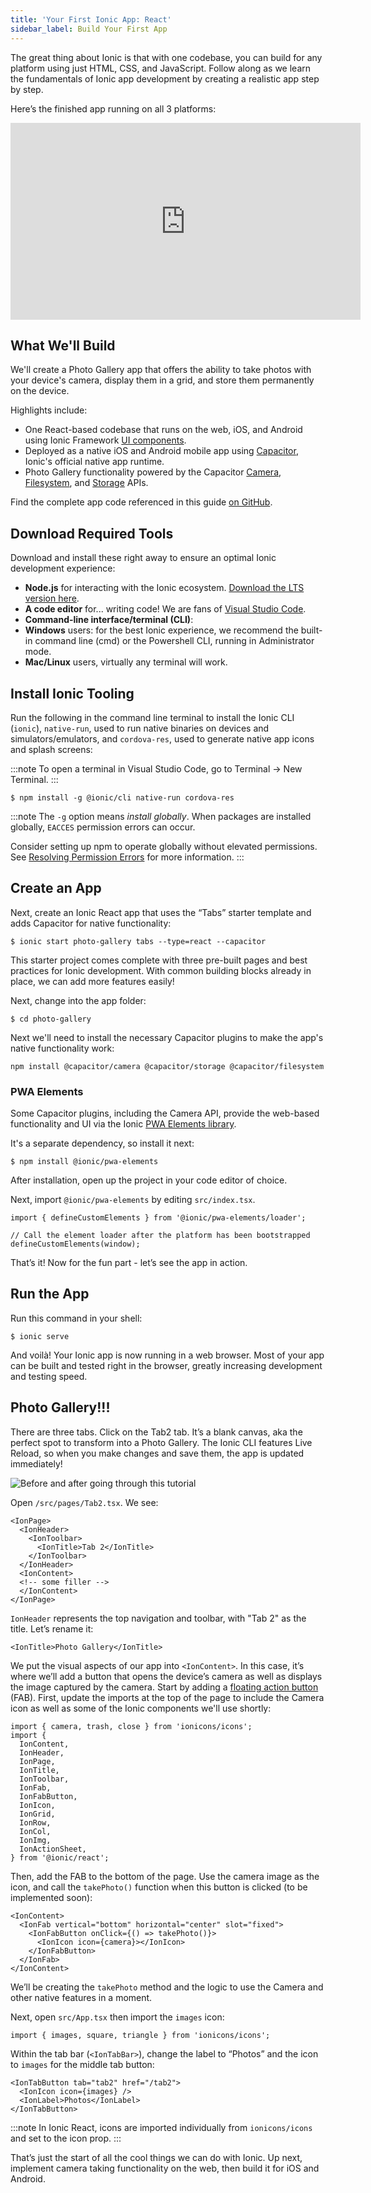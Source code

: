 ```yaml
---
title: 'Your First Ionic App: React'
sidebar_label: Build Your First App
---
```


<head>
  <title>React Apps | Build Your First Ionic Framework React Application</title>
  <meta
    name="description"
    content="Build your first Ionic React App. With one codebase, you can build an Ionic Framework application for any platform using just HTML, CSS, and JavaScript."
  />
</head>

The great thing about Ionic is that with one codebase, you can build for any platform using just HTML, CSS, and JavaScript. Follow along as we learn the fundamentals of Ionic app development by creating a realistic app step by step.

Here’s the finished app running on all 3 platforms:

<iframe
  width="560"
  height="315"
  src="https://www.youtube.com/embed/0ASQ13Y1Rk4"
  frameborder="0"
  allow="accelerometer; autoplay; encrypted-media; gyroscope; picture-in-picture"
  allowfullscreen
></iframe>

## What We'll Build

We'll create a Photo Gallery app that offers the ability to take photos with your device's camera, display them in a grid, and store them permanently on the device.

Highlights include:

- One React-based codebase that runs on the web, iOS, and Android using Ionic Framework [UI components](https://ionicframework.com/docs/components).
- Deployed as a native iOS and Android mobile app using [Capacitor](https://capacitor.ionicframework.com), Ionic's official native app runtime.
- Photo Gallery functionality powered by the Capacitor [Camera](https://capacitor.ionicframework.com/docs/apis/camera), [Filesystem](https://capacitor.ionicframework.com/docs/apis/filesystem), and [Storage](https://capacitor.ionicframework.com/docs/apis/storage) APIs.

Find the complete app code referenced in this guide [on GitHub](https://github.com/ionic-team/photo-gallery-capacitor-react).

## Download Required Tools

Download and install these right away to ensure an optimal Ionic development experience:

- <strong>Node.js</strong> for interacting with the Ionic ecosystem. [Download the LTS version here](https://nodejs.org/en/).
- <strong>A code editor</strong> for... writing code! We are fans of [Visual Studio Code](https://code.visualstudio.com/).
- <strong>Command-line interface/terminal (CLI)</strong>:
- <strong>Windows</strong> users: for the best Ionic experience, we recommend the built-in command line (cmd) or the Powershell
  CLI, running in Administrator mode.
- <strong>Mac/Linux</strong> users, virtually any terminal will work.

## Install Ionic Tooling

Run the following in the command line terminal to install the Ionic CLI (`ionic`), `native-run`, used to run native binaries on devices and simulators/emulators, and `cordova-res`, used to generate native app icons and splash screens:

:::note
To open a terminal in Visual Studio Code, go to Terminal -> New Terminal.
:::

```shell
$ npm install -g @ionic/cli native-run cordova-res
```

:::note
The `-g` option means _install globally_. When packages are installed globally, `EACCES` permission errors can occur.

Consider setting up npm to operate globally without elevated permissions. See [Resolving Permission Errors](../developing/tips.mdx#resolving-permission-errors) for more information.
:::

## Create an App

Next, create an Ionic React app that uses the “Tabs” starter template and adds Capacitor for native functionality:

```shell
$ ionic start photo-gallery tabs --type=react --capacitor
```

This starter project comes complete with three pre-built pages and best practices for Ionic development. With common building blocks already in place, we can add more features easily!

Next, change into the app folder:

```shell
$ cd photo-gallery
```

Next we'll need to install the necessary Capacitor plugins to make the app's native functionality work:

```shell
npm install @capacitor/camera @capacitor/storage @capacitor/filesystem
```

### PWA Elements

Some Capacitor plugins, including the Camera API, provide the web-based functionality and UI via the Ionic [PWA Elements library](https://github.com/ionic-team/pwa-elements).

It's a separate dependency, so install it next:

```shell
$ npm install @ionic/pwa-elements
```

After installation, open up the project in your code editor of choice.

Next, import `@ionic/pwa-elements` by editing `src/index.tsx`.

```tsx
import { defineCustomElements } from '@ionic/pwa-elements/loader';

// Call the element loader after the platform has been bootstrapped
defineCustomElements(window);
```

That’s it! Now for the fun part - let’s see the app in action.

## Run the App

Run this command in your shell:

```shell
$ ionic serve
```

And voilà! Your Ionic app is now running in a web browser. Most of your app can be built and tested right in the browser, greatly increasing development and testing speed.

## Photo Gallery!!!

There are three tabs. Click on the Tab2 tab. It’s a blank canvas, aka the perfect spot to transform into a Photo Gallery. The Ionic CLI features Live Reload, so when you make changes and save them, the app is updated immediately!

![Before and after going through this tutorial](./_assets/img/live-reload.gif)

Open `/src/pages/Tab2.tsx`. We see:

```tsx
<IonPage>
  <IonHeader>
    <IonToolbar>
      <IonTitle>Tab 2</IonTitle>
    </IonToolbar>
  </IonHeader>
  <IonContent>
  <!-- some filler -->
  </IonContent>
</IonPage>
```

`IonHeader` represents the top navigation and toolbar, with "Tab 2" as the title. Let’s rename it:

```tsx
<IonTitle>Photo Gallery</IonTitle>
```

We put the visual aspects of our app into `<IonContent>`. In this case, it’s where we’ll add a button that opens the device’s camera as well as displays the image captured by the camera. Start by adding a [floating action button](https://ionicframework.com/docs/api/fab) (FAB). First, update the imports at the top of the page to include the Camera icon as well as some of the Ionic components we'll use shortly:

```tsx
import { camera, trash, close } from 'ionicons/icons';
import {
  IonContent,
  IonHeader,
  IonPage,
  IonTitle,
  IonToolbar,
  IonFab,
  IonFabButton,
  IonIcon,
  IonGrid,
  IonRow,
  IonCol,
  IonImg,
  IonActionSheet,
} from '@ionic/react';
```

Then, add the FAB to the bottom of the page. Use the camera image as the icon, and call the `takePhoto()` function when this button is clicked (to be implemented soon):

```tsx
<IonContent>
  <IonFab vertical="bottom" horizontal="center" slot="fixed">
    <IonFabButton onClick={() => takePhoto()}>
      <IonIcon icon={camera}></IonIcon>
    </IonFabButton>
  </IonFab>
</IonContent>
```

We’ll be creating the `takePhoto` method and the logic to use the Camera and other native features in a moment.

Next, open `src/App.tsx` then import the `images` icon:

```tsx
import { images, square, triangle } from 'ionicons/icons';
```

Within the tab bar (`<IonTabBar>`), change the label to “Photos” and the icon to `images` for the middle tab button:

```tsx
<IonTabButton tab="tab2" href="/tab2">
  <IonIcon icon={images} />
  <IonLabel>Photos</IonLabel>
</IonTabButton>
```

:::note
In Ionic React, icons are imported individually from `ionicons/icons` and set to the icon prop.
:::

That’s just the start of all the cool things we can do with Ionic. Up next, implement camera taking functionality on the web, then build it for iOS and Android.
